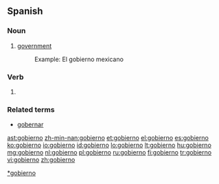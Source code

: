 ==Spanish==
===Noun===
{{es-noun-m}}

#[[government]]
#:Example: El gobierno mexicano

===Verb===
{{es-verb-form|gobernar}}
# {{es-verb form of|person=first-person|number=singular|tense=present|mood=indicative|ending=ar|verb=[[gobernar]]}}

===Related terms===
* [[gobernar]]

[[Category:es:Government|*gobierno]]

[[ast:gobierno]]
[[zh-min-nan:gobierno]]
[[et:gobierno]]
[[el:gobierno]]
[[es:gobierno]]
[[ko:gobierno]]
[[io:gobierno]]
[[id:gobierno]]
[[lo:gobierno]]
[[lt:gobierno]]
[[hu:gobierno]]
[[mg:gobierno]]
[[nl:gobierno]]
[[pl:gobierno]]
[[ru:gobierno]]
[[fi:gobierno]]
[[tr:gobierno]]
[[vi:gobierno]]
[[zh:gobierno]]